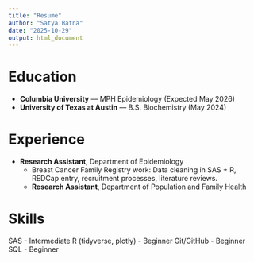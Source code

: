 ```yaml
---
title: "Resume"
author: "Satya Batna"
date: "2025-10-29"
output: html_document
---
```


# Education
- **Columbia University** — MPH Epidemiology (Expected May 2026)
- **University of Texas at Austin** — B.S. Biochemistry (May 2024)

# Experience
- **Research Assistant**, Department of Epidemiology  
  - Breast Cancer Family Registry work: Data cleaning in SAS + R, REDCap entry, recruitment processes, literature reviews.
  - **Research Assistant**, Department of Population and Family Health
  

# Skills
SAS - Intermediate 
R (tidyverse, plotly) - Beginner 
Git/GitHub - Beginner 
SQL - Beginner
